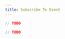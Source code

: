 ```yaml
---
title: Subscribe To Event
---
```


<!-- embedme subscribe-to-event.beacon.ts -->

```ts
// TODO
```

<!-- embedme subscribe-to-event.taquito.ts -->

```ts
// TODO
```
